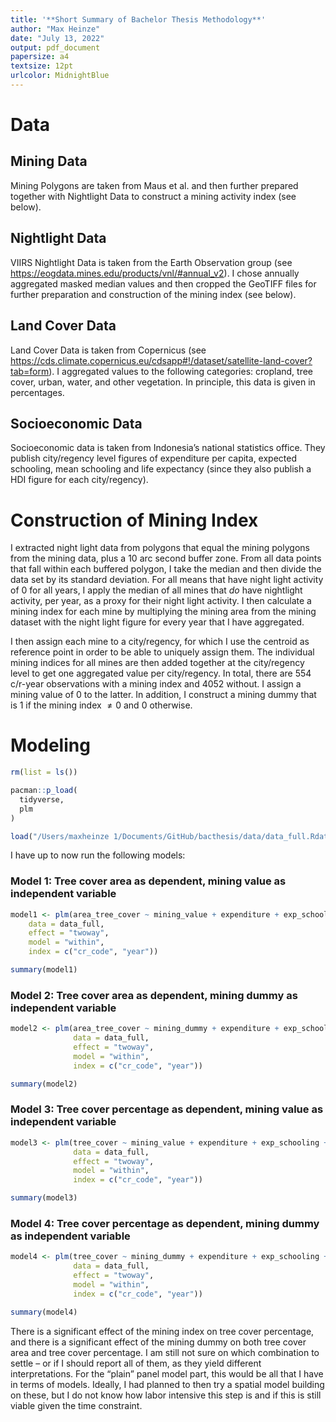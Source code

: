 ```yaml
---
title: '**Short Summary of Bachelor Thesis Methodology**'
author: "Max Heinze"
date: "July 13, 2022"
output: pdf_document
papersize: a4
textsize: 12pt
urlcolor: MidnightBlue
---
```


# Data



## Mining Data

Mining Polygons are taken from Maus et al. and then further prepared together with Nightlight Data to construct a mining activity index (see below).

## Nightlight Data

VIIRS Nightlight Data is taken from the Earth Observation group (see <https://eogdata.mines.edu/products/vnl/#annual_v2>). I chose annually aggregated masked median values and then cropped the GeoTIFF files for further preparation and construction of the mining index (see below).

## Land Cover Data

Land Cover Data is taken from Copernicus (see <https://cds.climate.copernicus.eu/cdsapp#!/dataset/satellite-land-cover?tab=form>). I aggregated values to the following categories: cropland, tree cover, urban, water, and other vegetation. In principle, this data is given in percentages. 

## Socioeconomic Data

Socioeconomic data is taken from Indonesia's national statistics office. They publish city/regency level figures of expenditure per capita, expected schooling, mean schooling and life expectancy (since they also publish a HDI figure for each city/regency).

# Construction of Mining Index

I extracted night light data from polygons that equal the mining polygons from the mining data, plus a 10 arc second buffer zone. From all data points that fall within each buffered polygon, I take the median and then divide the data set by its standard deviation. For all means that have night light activity of 0 for all years, I apply the median of all mines that _do_ have nightlight activity, per year, as a proxy for their night light activity. I then calculate a mining index for each mine by multiplying the mining area from the mining dataset with the night light figure for every year that I have aggregated.

I then assign each mine to a city/regency, for which I use the centroid as reference point in order to be able to uniquely assign them. The individual mining indices for all mines are then added together at the city/regency level to get one aggregated value per city/regency. In total, there are 554 c/r-year observations with a mining index and 4052 without. I assign a mining value of 0 to the latter. In addition, I construct a mining dummy that is 1 if the mining index $\neq 0$ and 0 otherwise.

# Modeling

```r
rm(list = ls())

pacman::p_load(
  tidyverse,
  plm
)

load("/Users/maxheinze 1/Documents/GitHub/bacthesis/data/data_full.Rdata")
```

I have up to now run the following models:

### Model 1: Tree cover area as dependent, mining value as independent variable

```r
model1 <- plm(area_tree_cover ~ mining_value + expenditure + exp_schooling + life_exp_birth,
    data = data_full,
    effect = "twoway", 
    model = "within",
    index = c("cr_code", "year"))

summary(model1)
```

### Model 2: Tree cover area as dependent, mining dummy as independent variable

```r
model2 <- plm(area_tree_cover ~ mining_dummy + expenditure + exp_schooling + life_exp_birth,
              data = data_full,
              effect = "twoway", 
              model = "within",
              index = c("cr_code", "year"))

summary(model2)
```

### Model 3: Tree cover percentage as dependent, mining value as independent variable

```r
model3 <- plm(tree_cover ~ mining_value + expenditure + exp_schooling + life_exp_birth,
              data = data_full,
              effect = "twoway", 
              model = "within",
              index = c("cr_code", "year"))

summary(model3)
```

### Model 4: Tree cover percentage as dependent, mining dummy as independent variable

```r
model4 <- plm(tree_cover ~ mining_dummy + expenditure + exp_schooling + life_exp_birth,
              data = data_full,
              effect = "twoway", 
              model = "within",
              index = c("cr_code", "year"))

summary(model4)
```


There is a significant effect of the mining index on tree cover percentage, and there is a significant effect of the mining dummy on both tree cover area and tree cover percentage. I am still not sure on which combination to settle -- or if I should report all of them, as they yield different interpretations. For the "plain" panel model part, this would be all that I have in terms of models. Ideally, I had planned to then try a spatial model building on these, but I do not know how labor intensive this step is and if this is still viable given the time constraint. 


